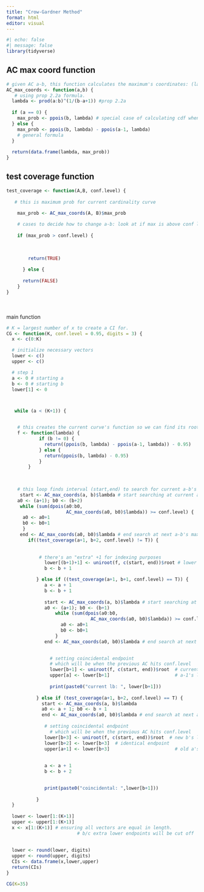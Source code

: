 ```yaml
---
title: "Crow-Gardner Method"
format: html
editor: visual
---
```


```r
#| echo: false
#| message: false
library(tidyverse)
```

## AC max coord function

```r
# given AC a-b, this function calculates the maximum's coordinates: (lambda, max-prob)
AC_max_coords <- function(a,b) {
   # using prop 2.2a formula. 
  lambda <- prod(a:b)^(1/(b-a+1)) #prop 2.2a
  
  if (a == 0) {
    max_prob <- ppois(b, lambda) # special case of calculating cdf when a is 0
  } else {
    max_prob <- ppois(b, lambda) - ppois(a-1, lambda)
    # general formula
  }
  
  return(data.frame(lambda, max_prob))
}


```

## 

## test coverage function

```r
test_coverage <- function(A,B, conf.level) {
  
   # this is maximum prob for current cardinality curve

    max_prob <- AC_max_coords(A, B)$max_prob
  
    # cases to decide how to change a-b: look at if max is above conf level
    
    if (max_prob > conf.level) {
      
      
      
        return(TRUE)
    
      } else {
      
      return(FALSE)
    }
}
```

\
\
main function

```r
# K = largest number of x to create a CI for.
CG <- function(K, conf.level = 0.95, digits = 3) {
  x <- c(0:K)

  # initialize necessary vectors
  lower <- c()
  upper <- c()

  # step 1  
  a <- 0 # starting a
  b <- 0 # starting b
  lower[1] <- 0



   while (a < (K+1)) {


    # this creates the current curve's function so we can find its root.    
    f <- function(lambda) { 
            if (b != 0) {
              return((ppois(b, lambda) - ppois(a-1, lambda)) - 0.95)
            } else {
              return(ppois(b, lambda) - 0.95)
            }
        }  

 
    
    # this loop finds interval (start,end) to search for current a-b's root
     start <- AC_max_coords(a, b)$lambda # start searching at current a-b's maximum lambda
    a0 <- (a+1); b0 <- (b+2)
     while (sum(dpois(a0:b0,
                      AC_max_coords(a0, b0)$lambda)) >= conf.level) {
      a0 <- a0+1 
      b0 <- b0+1
      } 
     end <- AC_max_coords(a0, b0)$lambda # end search at next a-b's maximum lambda
        if((test_coverage(a+1, b+2, conf.level) != T)) {
             
   
            # there's an "extra" +1 for indexing purposes
              lower[(b+1)+1] <- uniroot(f, c(start, end))$root # lower limit for (b+1), aka new b
              b <- b + 1

           } else if ((test_coverage(a+1, b+1, conf.level) == T)) {
              a <- a + 1
              b <- b + 1
              
              start <- AC_max_coords(a, b)$lambda # start searching at current a-b's maximum lambda
              a0 <- (a+1); b0 <- (b+1)
                  while (sum(dpois(a0:b0,
                               AC_max_coords(a0, b0)$lambda)) >= conf.level) {
                    a0 <- a0+1
                    b0 <- b0+1
                  }
              end <- AC_max_coords(a0, b0)$lambda # end search at next a-b's maximum lambda

                
                # setting coincidental endpoint
                # which will be when the previous AC hits conf.level
                lower[b+1] <- uniroot(f, c(start, end))$root  # current b's lower bound
                upper[a] <- lower[b+1]                        # a-1's lower bound
                
                print(paste0("current lb: ", lower[b+1]))
            
           } else if (test_coverage(a+1, b+2, conf.level) == T) {
             start <- AC_max_coords(a, b)$lambda
             a0 <- a + 1; b0 <- b + 1
             end <- AC_max_coords(a0, b0)$lambda # end search at next a-b's maximum lambda
             
              # setting coincidental endpoint
                # which will be when the previous AC hits conf.level
              lower[b+3] <- uniroot(f, c(start, end))$root  # new b's lower bound
              lower[b+2] <- lower[b+3]  # identical endpoint
              upper[a+1] <- lower[b+3]                        # old a's upper bound
              
              
              a <- a + 1
              b <- b + 2
              

              print(paste0("coincidental: ",lower[b+1]))
             
           } 
  }
  
  lower <- lower[1:(K+1)]
  upper <- upper[1:(K+1)]
  x <- x[1:(K+1)] # ensuring all vectors are equal in length. 
                          # b/c extra lower endpoints will be cut off
  
  
  lower <- round(lower, digits)
  upper <- round(upper, digits)
  CIs <- data.frame(x,lower,upper)
  return(CIs)
}
```

```r
CG(K=35)
```
